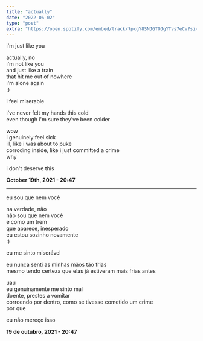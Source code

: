 ```yaml
---
title: "actually"
date: "2022-06-02"
type: "post"
extra: "https://open.spotify.com/embed/track/7pxgY8SNJGTOJgYTvs7eCv?si=5e2f1b85548e4a40"
---
```


i'm just like you

actually, no<br/>
i'm not like you<br/>
and just like a train<br/>
that hit me out of nowhere<br/>
i'm alone again<br/>
:)

i feel miserable

i've never felt my hands this cold<br/>
even though i'm sure they've been colder

wow<br/>
i genuinely feel sick<br/>
ill, like i was about to puke<br/>
corroding inside, like i just committed a crime<br/>
why

i don't deserve this

**October 19th, 2021 - 20:47**

---

eu sou que nem você

na verdade, não<br/>
não sou que nem você<br/>
e como um trem<br/>
que aparece, inesperado<br/>
eu estou sozinho novamente<br/>
:)

eu me sinto miserável

eu nunca senti as minhas mãos tão frias<br/>
mesmo tendo certeza que elas já estiveram mais frias antes

uau<br/>
eu genuinamente me sinto mal<br/>
doente, prestes a vomitar<br/>
corroendo por dentro, como se tivesse cometido um crime<br/>
por que

eu não mereço isso

**19 de outubro, 2021 - 20:47**

